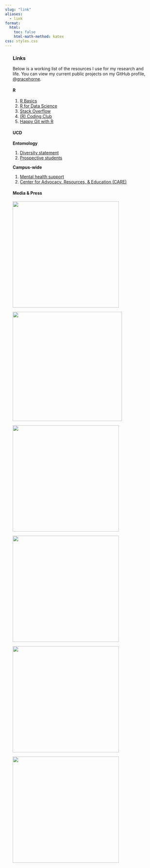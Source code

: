 ```yaml
---
slug: "link"
aliases:
  - link
format:
  html:
    toc: false
    html-math-method: katex
css: styles.css
---
```


::: {#body style="width: 90%; margin: auto; font-weight: normal; text-align: left"}
### **Links**

Below is a working list of the resources I use for my research and life. You can view my current public projects on my GitHub profile, [\@gracehorne](https://github.com/gracehorne).

#### **R**

1.  [R Basics](https://ucdavisdatalab.github.io/workshop_r_basics/index.html)
2.  [R for Data Science](https://r4ds.had.co.nz/)
3.  [Stack Overflow](https://stackoverflow.com/)
4.  [(R) Coding Club](https://ourcodingclub.github.io/)
5.  [Happy Git with R](https://happygitwithr.com/)

#### **UCD**

**Entomology**

1.  [Diversity statement](https://entomology.ucdavis.edu/department-solidarity-statement)
2.  [Prospective students](https://entomology.ucdavis.edu/information-prospective-students)

**Campus-wide**

1.  [Mental health support](https://shcs.ucdavis.edu/services/counseling-services)
2.  [Center for Advocacy, Resources, & Education (CARE)](https://care.ucdavis.edu/ "Home")
:::

::: {style="width: 90%; margin: auto; font-weight: normal; text-align: left; "}
#### **Media & Press**

::: {layout-ncol="3" layout-valign="center" fig-align="center"}
[![](images/image-1841396989.png){fig-alt="The Caterpillar Lab" width="350"}](https://www.facebook.com/TheCaterpillarLab/posts/pfbid02QukCb6Lncr3zNovvu38Be2Wx26WPaQhxe1q7qsEpmHowi92ZbxtT9y5KarADgiULl)

[![](images/Screenshot%202023-04-17%20at%203.15.23%20PM.png){width="360"}](https://news.colby.edu/story/colby-life-sciences-alumni-win-nsf-grfp-grants/)

[![](images/CCS_Logo_RGB_Blue-Gold.png){fig-alt="center for community and citizen science" width="350"}](https://education.ucdavis.edu/post/ccsic-fellow-highlight-iluvbugs-observing-backyard-biodiversity-after-dark)

[![](images/image-294911473.png){width="350"}](https://entomologytoday.org/2023/02/07/ash-trees-insects-alternative-host-plants/)

[![](images/image-1525590061.png){fig-alt="UC ANR" width="350"}](https://ceventura.ucanr.edu/?blogasset=19305&blogtag=Grace%20Horne)

[![](images/logo.png){width="350"}](https://caes.ucdavis.edu/news/uc-davis-doctoral-student-hosts-bioblitz-nature-event)
:::
:::

